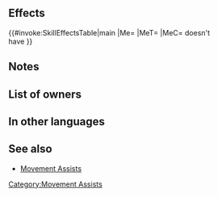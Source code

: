 {{Assist
|tagid=SID_回り込み
|name=Pivot
|range=1
|effect=Unit moves to opposite side of target ally.
|cost=150
|exclusive=0
|required=-
|canUseMove={{MoveList|all}}
|canUseWeapon={{WeaponList|exclude=Staff}}
|properties=random_all,random_inherit_base
}}
==Effects==
{{#invoke:SkillEffectsTable|main
|Me={{Eft|Pivot Units}}
|MeT={{Tgt|Unit}}
|MeC={{Tgt|Target Ally}} doesn't<br>have {{SEt|Isolation}}
}}

==Notes==
{{Movement skill notes|notBeforeRokkr=1}}
==List of owners==
{{Skill Hero List}}
==In other languages==
{{OtherLanguages
|japanese=回り込み
|german=Drehung
|spanishEU=Teleportación
|spanishLA=Teleportación
|french=Traversée
|italian=Perno
|chineseTW=迂迴
|portuguese=Teletransporte
}}

==See also==
* [[Movement Assists]]

{{AssistSkillBox}}
[[Category:Movement Assists]]